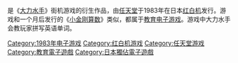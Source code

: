 {{NoteTA
| G1=Games
}}
{{Infobox VG
| title = 大力水手学英语
| japanese = ポパイの英語遊び
| image =
| caption =
| developer = [[任天堂|任天堂]]
| publisher = {{vgr|JP|任天堂}}
| producer = 宫本茂
| released = {{vgr|JP|1983年11月22日}}
| genre = [[教育电子游戏|教育]]
| modes = [[单人电子游戏|单人]]、[[多人电子游戏|多人]]
| platforms = [[红白机|红白机]]
}}

{{vgname|大力水手学英语|ja=ポパイの英語遊び}}是《[[大力水手|大力水手]]》街机游戏的衍生作品，由[[任天堂|任天堂]]于1983年在日本[[红白机|红白机]]发行。游戏和一个月后发行的《[[小金刚算数|小金刚算数]]》类似，都属于[[教育电子游戏|教育电子游戏]]。游戏中大力水手会教玩家拼写英语单词。

{{DEFAULTSORT:Popeye no Eigo Asobi}}
[[Category:1983年电子游戏|Category:1983年电子游戏]]
[[Category:红白机游戏|Category:红白机游戏]]
[[Category:任天堂游戏|Category:任天堂游戏]]
[[Category:教育電子遊戲|Category:教育電子遊戲]]
[[Category:日本獨佔電子遊戲|Category:日本獨佔電子遊戲]]
{{Nintendo-stub}}